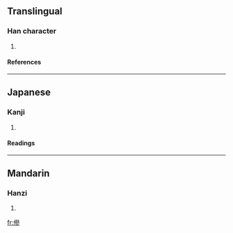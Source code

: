 ==Translingual==
===Han character===
{{Han char|rad=人|as=11|sn=13|four=|canj=人戈戈竹 (OIIH)}}
# {{defn|Han}}
====References====
{{Han ref|kx=0114.060|dkj=01002|dj=0242.160|hdz=10215.100|uh=50AA|ud=20650}}
----
==Japanese==
===Kanji===
{{ja-kanji|grade=|rs=人11}}
# {{defn|Japanese}}
====Readings====
{{ja-readings|on=[[さん]] (san)|kun=[[よい]] (yoi), [[よいさま]] (yoisama)}}
----
==Mandarin==
===Hanzi===
{{cmn-hanzi|pin=[[cān]] (can1)|wg=ts'an<sup>1</sup>}}
# {{defn|Mandarin}}

[[fr:傪]]